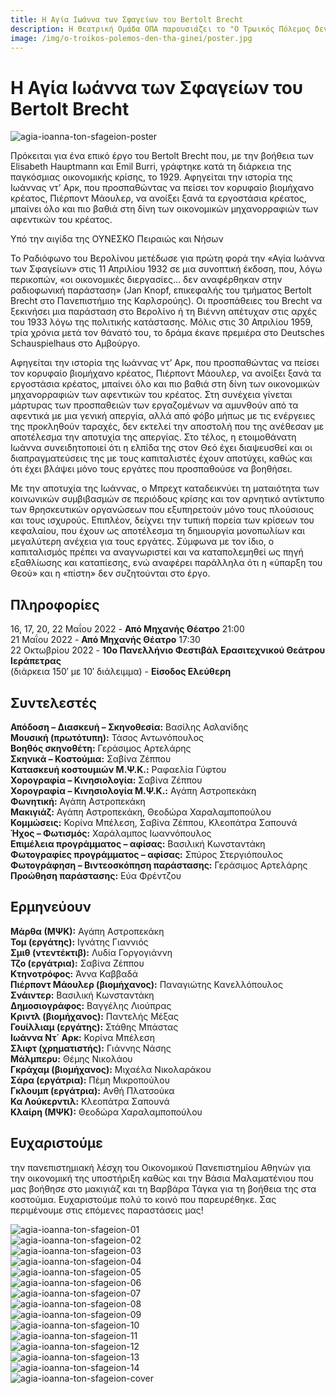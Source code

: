 ```yaml
---
title: Η Αγία Ιωάννα των Σφαγείων του Bertolt Brecht
description: Η Θεατρική Ομάδα ΟΠΑ παρουσιάζει το "Ο Τρωικός Πόλεμος δεν θα γίνει" του Ζαν Ζιρωντού. Μια έκκληση για ειρήνη, με φόντο τον μύθο της Τροίας και διαχρονικά κοινωνικά ζητήματα.
image: /img/o-troikos-polemos-den-tha-ginei/poster.jpg
---
```



# Η Αγία Ιωάννα των Σφαγείων του Bertolt Brecht
![agia-ioanna-ton-sfageion-poster](/img/agia-ioanna-ton-sfageion/poster.png)

Πρόκειται για ένα επικό έργο του Bertolt Brecht που, με την βοήθεια των Elisabeth Hauptmann και Emil Burri, γράφτηκε κατά τη διάρκεια της παγκόσμιας οικονομικής κρίσης, το 1929. Αφηγείται την ιστορία της Ιωάννας ντ’ Αρκ, που προσπαθώντας να πείσει τον κορυφαίο βιομήχανο κρέατος, Πιέρποντ Μάουλερ, να ανοίξει ξανά τα εργοστάσια κρέατος, μπαίνει όλο και πιο βαθιά στη δίνη των οικονομικών μηχανορραφιών των αφεντικών του κρέατος.

Υπό την αιγίδα της ΟΥΝΕΣΚΟ Πειραιώς και Νήσων

Το Ραδιόφωνο του Βερολίνου μετέδωσε για πρώτη φορά την «Αγία Ιωάννα των Σφαγείων» στις 11 Απριλίου 1932 σε μια συνοπτική έκδοση, που, λόγω περικοπών, «οι οικονομικές διεργασίες… δεν αναφέρθηκαν στην ραδιοφωνική παράσταση» (Jan Knopf, επικεφαλής του τμήματος Bertolt Brecht στο Πανεπιστήμιο της Καρλσρούης). Οι προσπάθειες του Brecht να ξεκινήσει μια παράσταση στο Βερολίνο ή τη Βιέννη απέτυχαν στις αρχές του 1933 λόγω της πολιτικής κατάστασης. Μόλις στις 30 Απριλίου 1959, τρία χρόνια μετά τον θάνατό του, το δράμα έκανε πρεμιέρα στο Deutsches Schauspielhaus στο Αμβούργο.

Αφηγείται την ιστορία της Ιωάννας ντ’ Αρκ, που προσπαθώντας να πείσει τον κορυφαίο βιομήχανο κρέατος, Πιέρποντ Μάουλερ, να ανοίξει ξανά τα εργοστάσια κρέατος, μπαίνει όλο και πιο βαθιά στη δίνη των οικονομικών μηχανορραφιών των αφεντικών του κρέατος. Στη συνέχεια γίνεται μάρτυρας των προσπαθειών των εργαζομένων να αμυνθούν από τα αφεντικά με μια γενική απεργία, αλλά από φόβο μήπως με τις ενέργειες της προκληθούν ταραχές, δεν εκτελεί την αποστολή που της ανέθεσαν με αποτέλεσμα την αποτυχία της απεργίας. Στο τέλος, η ετοιμοθάνατη Ιωάννα συνειδητοποιεί ότι η ελπίδα της στον Θεό έχει διαψευσθεί και οι διαπραγματεύσεις της με τους καπιταλιστές έχουν αποτύχει, καθώς και ότι έχει βλάψει μόνο τους εργάτες που προσπαθούσε να βοηθήσει.

Με την αποτυχία της Ιωάννας, ο Μπρεχτ καταδεικνύει τη ματαιότητα των κοινωνικών συμβιβασμών σε περιόδους κρίσης και τον αρνητικό αντίκτυπο των θρησκευτικών οργανώσεων που εξυπηρετούν μόνο τους πλούσιους και τους ισχυρούς. Επιπλέον, δείχνει την τυπική πορεία των κρίσεων του κεφαλαίου, που έχουν ως αποτέλεσμα τη δημιουργία μονοπωλίων και μεγαλύτερη ανέχεια για τους εργάτες. Σύμφωνα με τον ίδιο, ο καπιταλισμός πρέπει να αναγνωριστεί και να καταπολεμηθεί ως πηγή εξαθλίωσης και καταπίεσης, ενώ αναφέρει παράλληλα ότι η «ύπαρξη του Θεού» και η «πίστη» δεν συζητούνται στο έργο.

## Πληροφορίες
16, 17, 20, 22 Μαΐου 2022 - **Από Μηχανής Θέατρο** 21:00  
21 Μαΐου 2022 - **Από Μηχανής Θέατρο** 17:30  
22 Οκτωβρίου 2022 - **10ο Πανελλήνιο Φεστιβάλ Ερασιτεχνικού Θεάτρου Ιεράπετρας**  
(διάρκεια 150′ με 10′ διάλειμμα) - **Είσοδος Ελεύθερη**

## Συντελεστές
**Απόδοση – Διασκευή – Σκηνοθεσία:** Βασίλης Ασλανίδης  
**Μουσική (πρωτότυπη):** Τάσος Αντωνόπουλος  
**Βοηθός σκηνοθέτη:** Γεράσιμος Αρτελάρης  
**Σκηνικά – Κοστούμια:** Σαβίνα Ζέππου  
**Κατασκευή κοστουμιών Μ.Ψ.Κ.:** Ραφαελία Γύφτου  
**Χορογραφία – Κινησιολογία:** Σαβίνα Ζέππου  
**Χορογραφία – Κινησιολογία Μ.Ψ.Κ.:** Αγάπη Αστροπεκάκη  
**Φωνητική:** Αγάπη Αστροπεκάκη  
**Μακιγιάζ:** Αγάπη Αστροπεκάκη, Θεοδώρα Χαραλαμποπούλου  
**Κομμώσεις:** Κορίνα Μπέλεση, Σαβίνα Ζέππου, Κλεοπάτρα Σαπουνά  
**Ήχος – Φωτισμός:** Χαράλαμπος Ιωαννόπουλος  
**Επιμέλεια προγράμματος – αφίσας:** Βασιλική Κωνσταντάκη  
**Φωτογραφίες προγράμματος – αφίσας:** Σπύρος Στεργιόπουλος  
**Φωτογράφηση – Βιντεοσκόπηση παράστασης:** Γεράσιμος Αρτελάρης  
**Προώθηση παράστασης:** Εύα Φρέντζου

## Ερμηνεύουν
**Μάρθα (ΜΨΚ):** Αγάπη Αστροπεκάκη  
**Τομ (εργάτης):** Ιγνάτης Γιαννιός  
**Σμιθ (ντεντέκτιβ):** Λυδία Γοργογιάννη  
**Τζο (εργάτρια):** Σαβίνα Ζέππου  
**Κτηνοτρόφος:** Άννα Καββαδά  
**Πιέρποντ Μάουλερ (βιομήχανος):** Παναγιώτης Κανελλόπουλος  
**Σνάιντερ:** Βασιλική Κωνσταντάκη  
**Δημοσιογράφος:** Βαγγέλης Λιούπρας  
**Κριντλ (βιομήχανος):** Παντελής Μέξας  
**Γουίλλιαμ (εργάτης):** Στάθης Μπάστας  
**Iωάννα Ντ΄ Αρκ:** Κορίνα Μπέλεση  
**Σλιφτ (χρηματιστής):** Γιάννης Νάσης  
**Μάλμπερυ:** Θέμης Νικολάου  
**Γκράχαμ (βιομήχανος):** Μιχαέλα Νικολαράκου  
**Σάρα (εργάτρια):** Πέμη Μικροπούλου  
**Γκλουμπ (εργάτρια):** Ανθή Πλατσούκα  
**Κα Λούκερντιλ:** Κλεοπάτρα Σαπουνά  
**Κλαίρη (ΜΨΚ):** Θεοδώρα Χαραλαμποπούλου

## Ευχαριστούμε 
την πανεπιστημιακή λέσχη του Οικονομικού Πανεπιστημίου Αθηνών για την οικονομική της υποστήριξη καθώς και την Βάσια Μαλαματένιου που μας βοήθησε στο μακιγιάζ και τη Βαρβάρα Τάγκα για τη βοήθεια της στα κοστούμια. Ευχαριστούμε πολύ το κοινό που παρευρέθηκε. Σας περιμένουμε στις επόμενες παραστάσεις μας!

<ResponsiveYouTube videoId="HHkGbD0NW2M"/>

![agia-ioanna-ton-sfageion-01](/img/agia-ioanna-ton-sfageion/01.jpg)  
![agia-ioanna-ton-sfageion-02](/img/agia-ioanna-ton-sfageion/02.jpg)  
![agia-ioanna-ton-sfageion-03](/img/agia-ioanna-ton-sfageion/03.jpg)  
![agia-ioanna-ton-sfageion-04](/img/agia-ioanna-ton-sfageion/04.jpg)  
![agia-ioanna-ton-sfageion-05](/img/agia-ioanna-ton-sfageion/05.jpg)  
![agia-ioanna-ton-sfageion-06](/img/agia-ioanna-ton-sfageion/06.jpg)  
![agia-ioanna-ton-sfageion-07](/img/agia-ioanna-ton-sfageion/07.jpg)  
![agia-ioanna-ton-sfageion-08](/img/agia-ioanna-ton-sfageion/08.jpg)  
![agia-ioanna-ton-sfageion-09](/img/agia-ioanna-ton-sfageion/09.jpg)  
![agia-ioanna-ton-sfageion-10](/img/agia-ioanna-ton-sfageion/10.jpg)  
![agia-ioanna-ton-sfageion-11](/img/agia-ioanna-ton-sfageion/11.jpg)  
![agia-ioanna-ton-sfageion-12](/img/agia-ioanna-ton-sfageion/12.jpg)  
![agia-ioanna-ton-sfageion-13](/img/agia-ioanna-ton-sfageion/13.jpg)  
![agia-ioanna-ton-sfageion-14](/img/agia-ioanna-ton-sfageion/14.jpg)  
![agia-ioanna-ton-sfageion-cover](/img/agia-ioanna-ton-sfageion/cover.png)
